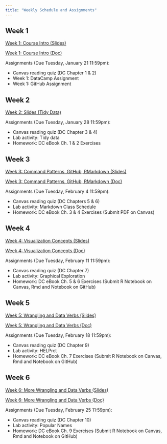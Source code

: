 ```yaml
---
title: "Weekly Schedule and Assignments"
---
```


## Week 1

[Week 1: Course Intro (Slides)](https://sarahshy.github.io/PSU-STAT-184/current/ClassNotes/week-01/course_intro.html)

[Week 1: Course Intro (Doc)](https://sarahshy.github.io/PSU-STAT-184/current/ClassNotes/week-01/course_intro.nb.html)  

Assignments (Due Tuesday, January 21 11:59pm):  

- Canvas reading quiz (DC Chapter 1 & 2)
- Week 1: DataCamp Assignment
- Week 1: GitHub Assignment 

## Week 2
[Week 2: Slides (Tidy Data)](https://sarahshy.github.io/PSU-STAT-184/current/ClassNotes/week-02/tidyData-computing.html)

Assignments (Due Tuesday, January 28 11:59pm):

- Canvas reading quiz (DC Chapter 3 & 4)
- Lab activity: Tidy data
- Homework: DC eBook Ch. 1 & 2 Exercises

## Week 3
[Week 3: Command Patterns, GitHub, RMarkdown (Slides)](https://mdbeckman.github.io/PSU-STAT-184/2019%20Fall/ClassNotes/week-03/week3-notes.html)

[Week 3: Command Patterns, GitHub, RMarkdown (Doc)](https://mdbeckman.github.io/PSU-STAT-184/current/ClassNotes/week-03/week3-notes.nb.html)

Assignments (Due Tuesday, February 4 11:59pm):

- Canvas reading quiz (DC Chapters 5 & 6)
- Lab activity: Markdown Class Schedule
- Homework: DC eBook Ch. 3 & 4 Exercises (Submit PDF on Canvas)


## Week 4
[Week 4: Visualization Concepts (Slides)](https://mdbeckman.github.io/PSU-STAT-184/2019%20Fall/ClassNotes/week-04/VisualizationConcepts.html)

[Week 4: Visualization Concepts (Doc)](https://mdbeckman.github.io/PSU-STAT-184/2019%20Fall/ClassNotes/week-04/VisualizationConcepts.nb.html)


Assignments (Due Tuesday, February 11 11:59pm):

- Canvas reading quiz (DC Chapter 7)
- Lab activity: Graphical Exploration
- Homework: DC eBook Ch. 5 & 6 Exercises (Submit R Notebook on Canvas, Rmd and Notebook on GitHub)


## Week 5
[Week 5: Wrangling and Data Verbs (Slides)](https://mdbeckman.github.io/PSU-STAT-184/2019%20Fall/ClassNotes/week-05/WranglingDataVerbIntro.html)

[Week 5: Wrangling and Data Verbs (Doc)](https://mdbeckman.github.io/PSU-STAT-184/current/ClassNotes/week-05/WranglingDataVerbIntro.nb.html)


Assignments (Due Tuesday, February 18 11:59pm):

- Canvas reading quiz (DC Chapter 9)
- Lab activity: HELPrct
- Homework: DC eBook Ch. 7 Exercises (Submit R Notebook on Canvas, Rmd and Notebook on GitHub)

## Week 6
[Week 6: More Wrangling and Data Verbs (Slides)]()

[Week 6: More Wrangling and Data Verbs (Doc)]()

Assignments (Due Tuesday, February 25 11:59pm):

- Canvas reading quiz (DC Chapter 10)
- Lab activity: Popular Names
- Homework: DC eBook Ch. 9 Exercises (Submit R Notebook on Canvas, Rmd and Notebook on GitHub)
